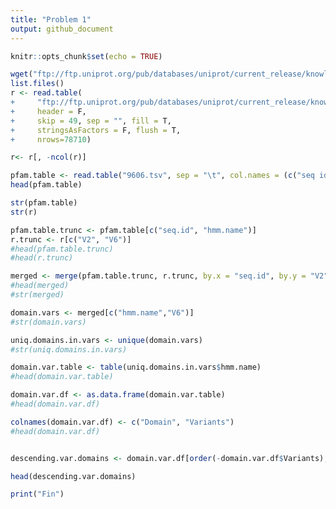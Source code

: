---
title: "Problem 1"
output: github_document
---

```{r setup, include=FALSE}
knitr::opts_chunk$set(echo = TRUE)
```

```{r}
wget("ftp://ftp.uniprot.org/pub/databases/uniprot/current_release/knowledgebase/variants/humsavar.txt")
list.files()
r <- read.table(
+     "ftp://ftp.uniprot.org/pub/databases/uniprot/current_release/knowledgebase/variants/humsavar.txt",
+     header = F,
+     skip = 49, sep = "", fill = T,
+     stringsAsFactors = F, flush = T,
+     nrows=78710)

r<- r[, -ncol(r)]

pfam.table <- read.table("9606.tsv", sep = "\t", col.names = (c("seq id", "alignment start", 'alignment end', 'envelope start', "envelope end", "hmm acc", 'hmm name', 'type', 'hmm start', 'hmm end', 'hmm length', 'bit score', 'E-value', 'clan')))
head(pfam.table)

str(pfam.table)
str(r)

pfam.table.trunc <- pfam.table[c("seq.id", "hmm.name")]
r.trunc <- r[c("V2", "V6")]
#head(pfam.table.trunc)
#head(r.trunc)

merged <- merge(pfam.table.trunc, r.trunc, by.x = "seq.id", by.y = "V2")
#head(merged)
#str(merged)

domain.vars <- merged[c("hmm.name","V6")]
#str(domain.vars)

uniq.domains.in.vars <- unique(domain.vars)
#str(uniq.domains.in.vars)

domain.var.table <- table(uniq.domains.in.vars$hmm.name)
#head(domain.var.table)

domain.var.df <- as.data.frame(domain.var.table)
#head(domain.var.df)

colnames(domain.var.df) <- c("Domain", "Variants")
#head(domain.var.df)


descending.var.domains <- domain.var.df[order(-domain.var.df$Variants),]

head(descending.var.domains)

print("Fin")

```

